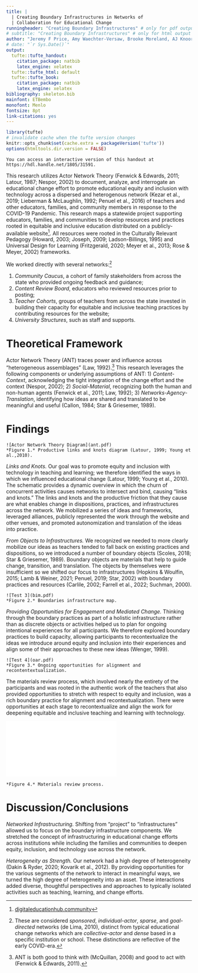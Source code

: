```yaml
---
title: |
  | Creating Boundary Infrastructures in Networks of
  | Collaboration for Educational Change
runningheader: "Creating Boundary Infrastructures" # only for pdf output
# subtitle: "Creating Boundary Infrastructures" # only for html output
author: "Jeremy F Price, Amy Waechter-Versaw, Brooke Moreland, AJ Knoors"
# date: "`r Sys.Date()`"
output:
  tufte::tufte_handout:
    citation_package: natbib
    latex_engine: xelatex
  tufte::tufte_html: default
  tufte::tufte_book:
    citation_package: natbib
    latex_engine: xelatex
bibliography: skeleton.bib
mainfont: ETBembo
monofont: Menlo
fontsize: 8pt
link-citations: yes
---
```


```r
library(tufte)
# invalidate cache when the tufte version changes
knitr::opts_chunk$set(cache.extra = packageVersion('tufte'))
options(htmltools.dir.version = FALSE)
```

```marginfigure
You can access an interactive version of this handout at https://hdl.handle.net/1805/31591.
```

This research utilizes Actor Network Theory (Fenwick & Edwards, 2011; Latour, 1987; Nespor, 2002) to document, analyze, and interrogate an educational change effort to promote educational equity and inclusion with technology across a dispersed and heterogenous network (Kezar et al., 2019; Lieberman & McLaughlin, 1992; Penuel et al., 2016) of teachers and other educators, families, and community members in response to the COVID-19 Pandemic. This research maps a statewide project supporting educators, families, and communities to develop resources and practices rooted in equitable and inclusive education distributed on a publicly-available website[^1]. All resources were rooted in the Culturally Relevant Pedagogy (Howard, 2003; Joseph, 2009; Ladson-Billings, 1995) and Universal Design for Learning (Fritzgerald, 2020; Meyer et al., 2013; Rose & Meyer, 2002) frameworks.

We worked directly with several networks:[^2]

  1. *Community Caucus*, a cohort of family stakeholders from across the state who provided ongoing feedback and guidance;
  2. *Content Review Board*, educators who reviewed resources prior to posting;
  3. *Teacher Cohorts*, groups of teachers from across the state invested in building their capacity for equitable and inclusive teaching practices by contributing resources for the website;
  4. *University Structures*, such as staff and supports.

[^1]: [digitaleducationhub.community](https://digitaleducationhub.community/)
[^2]: These are considered *sponsored*, *individual-actor*, *sparse*, and *goal-directed* networks (de Lima, 2010), distinct from typical educational change networks which are *collective-actor* and *dense* based in a specific institution or school. These distinctions are reflective of the early COVID-era.

# Theoretical Framework

Actor Network Theory (ANT) traces power and influence across "heterogeneous assemblages" (Law, 1992).[^3] This research leverages the following components or underlying assumptions of ANT: 1) *Content-Context*, acknowledging the tight integration of the change effort and the context (Nespor, 2002); 2) *Social-Material*, recognizing both the human and non-human agents (Fenwick et al., 2011; Law, 1992); 3) *Networks-Agency-Translation*, identifying how ideas are shared and translated to be meaningful and useful (Callon, 1984; Star & Griesemer, 1989).

[^3]: ANT is both good to think with (McQuillan, 2008) and good to act with (Fenwick & Edwards, 2011).

# Findings

```marginfigure
![Actor Network Theory Diagram](ant.pdf)
*Figure 1.* Productive links and knots diagram (Latour, 1999; Young et al.,2010).
```

*Links and Knots.* Our goal was to promote equity and inclusion with technology in teaching and learning; we therefore identified the ways in which we influenced educational change (Latour, 1999; Young et al., 2010). The schematic provides a dynamic overview in which the churn of concurrent activities causes networks to intersect and bind, causing "links and knots." The links and knots and the productive friction that they cause are what enables change in dispositions, practices, and infrastructures across the network. We mobilized a series of ideas and frameworks, leveraged alliances, publicly represented the work through the website and other venues, and promoted autonomization and translation of the ideas into practice.

*From Objects to Infrastructures.* We recognized we needed to more clearly mobilize our ideas as teachers tended to fall back on existing practices and dispositions, so we introduced a number of boundary objects (Scoles, 2018; Star & Griesemer, 1989). Boundary objects are materials that help to guide change, transition, and translation. The objects by themselves were insufficient so we shifted our focus to infrastructures (Hopkins & Woulfin, 2015; Lamb & Weiner, 2021; Penuel, 2019; Star, 2002) with boundary practices and resources (Carlile, 2002; Farrell et al., 2022; Suchman, 2000).

```marginfigure
![Test 3](bim.pdf)
*Figure 2.* Boundaries infrastructure map.
```

*Providing Opportunities for Engagement and Mediated Change.* Thinking through the boundary practices as part of a holistic infrastructure rather than as discrete objects or activities helped us to plan for ongoing intentional experiences for all participants. We therefore explored boundary practices to build capacity, allowing participants to recontextualize the ideas we introduce around equity and inclusion into their experiences and align some of their approaches to these new ideas (Wenger, 1999).

```marginfigure
![Test 4](oar.pdf)
*Figure 3.* Ongoing opportunities for alignment and recontentextualization.
```

The materials review process, which involved nearly the entirety of the participants and was rooted in the authentic work of the teachers that also provided opportunities to stretch with respect to equity and inclusion, was a rich boundary practice for alignment and recontextualization. There were opportunities at each stage to recontextualize and align the work for deepening equitable and inclusive teaching and learning with technology.

![](lpw.pdf)
```marginfigure
*Figure 4.* Materials review process.
```
# Discussion/Conclusions

*Networked Infrastructuring.* Shifting from "project" to "infrastructures" allowed us to focus on the boundary infrastructure components. We stretched the concept of infrastructuring in educational change efforts across institutions while including the families and communities to deepen equity, inclusion, and technology use across the network.

*Heterogeneity as Strength.* Our network had a high degree of heterogeneity (Dakin & Ryder, 2020; Kovarik et al., 2012). By providing opportunities for the various segments of the network to interact in meaningful ways, we turned the high degree of heterogeneity into an asset. These interactions added diverse, thoughtful perspectives and approaches to typically isolated activities such as teaching, learning, and change efforts.
